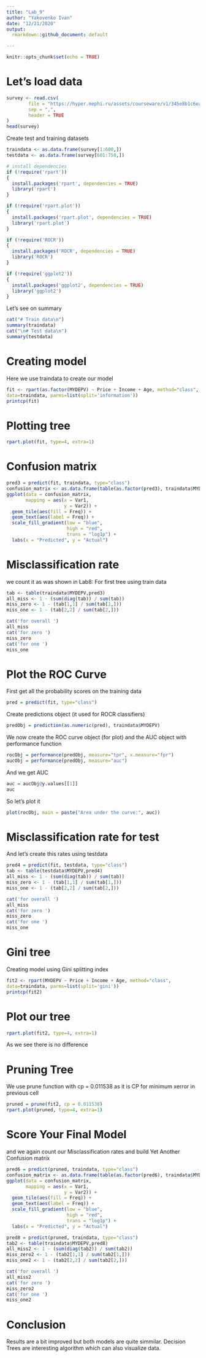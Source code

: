 ```yaml
---
title: "Lab_9"
author: "Yakovenko Ivan"
date: "12/21/2020"
output:
  rmarkdown::github_document: default

---
```


```r
knitr::opts_chunk$set(echo = TRUE)
```

# Let's load data

```r
survey <- read.csv(
        file = "https://hyper.mephi.ru/assets/courseware/v1/345e8b1c6ea11120575066ec4ac58f4a/asset-v1:MEPhIx+CS712DS+2020Fall+type@asset+block/survey.csv",
        sep = ",",
        header = TRUE
)
head(survey)
```
Create test and training datasets
```r
traindata <- as.data.frame(survey[1:600,])
testdata <- as.data.frame(survey[601:750,])
```


```r
# install dependencies
if (!require('rpart'))
{
  install.packages('rpart', dependencies = TRUE)
  library('rpart')
}

if (!require('rpart.plot'))
{
  install.packages('rpart.plot', dependencies = TRUE)
  library('rpart.plot')
}

if (!require('ROCR'))
{
  install.packages('ROCR', dependencies = TRUE)
  library('ROCR')
}

if (!require('ggplot2'))
{
  install.packages('ggplot2', dependencies = TRUE)
  library('ggplot2')
}
```

Let's see on summary
```r
cat("# Train data\n")
summary(traindata)
cat("\n# Test data\n")
summary(testdata)
```


# Creating model
Here we use traindata to create our model
```r
fit <- rpart(as.factor(MYDEPV) ~ Price + Income + Age, method="class",
data=traindata, parms=list(split='information'))
printcp(fit)
```

# Plotting tree

```r
rpart.plot(fit, type=4, extra=1)
```

# Confusion matrix

```r
pred3 = predict(fit, traindata, type="class")
confusion_matrix <- as.data.frame(table(as.factor(pred3), traindata$MYDEPV))
ggplot(data = confusion_matrix,
       mapping = aes(x = Var1,
                     y = Var2)) +
  geom_tile(aes(fill = Freq)) +
  geom_text(aes(label = Freq)) +
  scale_fill_gradient(low = "blue",
                      high = "red",
                      trans = "log1p") +
  labs(x = "Predicted", y = "Actual")
```

# Misclassification rate
we count it as was shown in Lab8:
For first tree using train data
```r
tab <- table(traindata$MYDEPV,pred3)
all_miss <- 1 - (sum(diag(tab)) / sum(tab))
miss_zero <- 1 - (tab[1,1] / sum(tab[1,]))
miss_one <- 1 - (tab[2,2] / sum(tab[2,]))

cat('for overall ')
all_miss
cat('for zero ')
miss_zero
cat('for one ')
miss_one
```


# Plot the ROC Curve

First get all the probability scores on the training data

```r
pred = predict(fit, type="class")
```

Create predictions object (it used for ROCR classifiers)

```r
predObj = prediction(as.numeric(pred), traindata$MYDEPV)
```

We now create the ROC curve object (for plot) and the AUC object with performance function

```r
rocObj = performance(predObj, measure="tpr", x.measure="fpr")
aucObj = performance(predObj, measure="auc") 
```

And we get AUC

```r
auc = aucObj@y.values[[1]]  
auc
```

So let's plot it

```r
plot(rocObj, main = paste("Area under the curve:", auc))
```

# Misclassification rate for test
And let's create this rates using testdata
```r
pred4 = predict(fit, testdata, type="class")
tab <- table(testdata$MYDEPV,pred4)
all_miss <- 1 - (sum(diag(tab)) / sum(tab))
miss_zero <- 1 - (tab[1,1] / sum(tab[1,]))
miss_one <- 1 - (tab[2,2] / sum(tab[2,]))

cat('for overall ')
all_miss
cat('for zero ')
miss_zero
cat('for one ')
miss_one
```



# Gini tree

Creating model using Gini splitting index
```r
fit2 <- rpart(MYDEPV ~ Price + Income + Age, method="class",
data=traindata, parms=list(split='gini'))
printcp(fit2)
```

# Plot our tree
```r
rpart.plot(fit2, type=4, extra=1)
```

As we see there is no difference

# Pruning Tree
We use prune function with cp = 0.011538 as it is CP for minimum xerror in previous cell
```r
pruned = prune(fit2, cp = 0.011538)
rpart.plot(pruned, type=4, extra=1)
```

# Score Your Final Model
and we again count our Misclassification rates and build Yet Another Confusion matrix
```r
pred6 = predict(pruned, traindata, type="class")
confusion_matrix <- as.data.frame(table(as.factor(pred6), traindata$MYDEPV))
ggplot(data = confusion_matrix,
       mapping = aes(x = Var1,
                     y = Var2)) +
  geom_tile(aes(fill = Freq)) +
  geom_text(aes(label = Freq)) +
  scale_fill_gradient(low = "blue",
                      high = "red",
                      trans = "log1p") +
  labs(x = "Predicted", y = "Actual")
```

```r
pred8 = predict(pruned, traindata, type="class")
tab2 <- table(traindata$MYDEPV,pred8)
all_miss2 <- 1 - (sum(diag(tab2)) / sum(tab2))
miss_zero2 <- 1 - (tab2[1,1] / sum(tab2[1,]))
miss_one2 <- 1 - (tab2[2,2] / sum(tab2[2,]))

cat('for overall ')
all_miss2
cat('for zero ')
miss_zero2
cat('for one ')
miss_one2
```

# Conclusion
Results are a bit improved but both models are quite simmilar. Decision Trees are interesting algorithm which can also visualize data.
